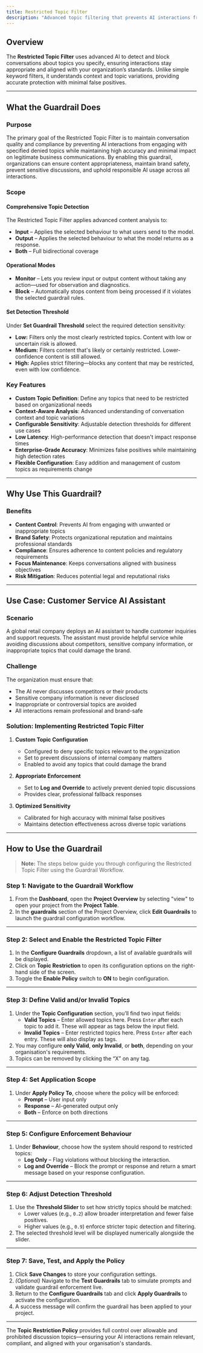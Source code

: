 ```yaml
---
title: Restricted Topic Filter
description: "Advanced topic filtering that prevents AI interactions from engaging with specified denied topics while maintaining conversation quality."
---
```


## Overview

The **Restricted Topic Filter** uses advanced AI to detect and block conversations about topics you specify, ensuring interactions stay appropriate and aligned with your organization’s standards. Unlike simple keyword filters, it understands context and topic variations, providing accurate protection with minimal false positives.

---

## What the Guardrail Does

### Purpose

The primary goal of the Restricted Topic Filter is to maintain conversation quality and compliance by preventing AI interactions from engaging with specified denied topics while maintaining high accuracy and minimal impact on legitimate business communications. By enabling this guardrail, organizations can ensure content appropriateness, maintain brand safety, prevent sensitive discussions, and uphold responsible AI usage across all interactions.

### Scope

#### Comprehensive Topic Detection

The Restricted Topic Filter applies advanced content analysis to:

- **Input** – Applies the selected behaviour to what users send to the model.
- **Output** – Applies the selected behaviour to what the model returns as a response.
- **Both** – Full bidirectional coverage

#### Operational Modes

- **Monitor** – Lets you review input or output content without taking any action—used for observation and diagnostics.
- **Block** – Automatically stops content from being processed if it violates the selected guardrail rules.

#### Set Detection Threshold

Under **Set Guardrail Threshold** select the required detection sensitivity:

- **Low:** Filters only the most clearly restricted topics. Content with low or uncertain risk is allowed.
- **Medium:** Filters content that's likely or certainly restricted. Lower-confidence content is still allowed.
- **High:** Applies strict filtering—blocks any content that may be restricted, even with low confidence.

### Key Features

- **Custom Topic Definition**: Define any topics that need to be restricted based on organizational needs
- **Context-Aware Analysis**: Advanced understanding of conversation context and topic variations
- **Configurable Sensitivity**: Adjustable detection thresholds for different use cases
- **Low Latency**: High-performance detection that doesn't impact response times
- **Enterprise-Grade Accuracy**: Minimizes false positives while maintaining high detection rates
- **Flexible Configuration**: Easy addition and management of custom topics as requirements change

---

## Why Use This Guardrail?

### Benefits

- **Content Control**: Prevents AI from engaging with unwanted or inappropriate topics
- **Brand Safety**: Protects organizational reputation and maintains professional standards
- **Compliance**: Ensures adherence to content policies and regulatory requirements
- **Focus Maintenance**: Keeps conversations aligned with business objectives
- **Risk Mitigation**: Reduces potential legal and reputational risks

---

## Use Case: Customer Service AI Assistant

### Scenario

A global retail company deploys an AI assistant to handle customer inquiries and support requests. The assistant must provide helpful service while avoiding discussions about competitors, sensitive company information, or inappropriate topics that could damage the brand.

### Challenge

The organization must ensure that:

- The AI never discusses competitors or their products
- Sensitive company information is never disclosed
- Inappropriate or controversial topics are avoided
- All interactions remain professional and brand-safe

### Solution: Implementing Restricted Topic Filter

1. **Custom Topic Configuration**  
   - Configured to deny specific topics relevant to the organization
   - Set to prevent discussions of internal company matters
   - Enabled to avoid any topics that could damage the brand

2. **Appropriate Enforcement**  
   - Set to **Log and Override** to actively prevent denied topic discussions
   - Provides clear, professional fallback responses

3. **Optimized Sensitivity**  
   - Calibrated for high accuracy with minimal false positives
   - Maintains detection effectiveness across diverse topic variations

---

## How to Use the Guardrail

> **Note:** The steps below guide you through configuring the Restricted Topic Filter using the Guardrail Workflow.

### Step 1: Navigate to the Guardrail Workflow

1. From the **Dashboard**, open the **Project Overview** by selecting "view" to open your project from the **Project Table**.
2. In the **guardrails** section of the Project Overview, click **Edit Guardrails** to launch the guardrail configuration workflow.

---

### Step 2: Select and Enable the Restricted Topic Filter

1. In the **Configure Guardrails** dropdown, a list of available guardrails will be displayed.
2. Click on **Topic Restriction** to open its configuration options on the right-hand side of the screen.
3. Toggle the **Enable Policy** switch to **ON** to begin configuration.

---

### Step 3: Define Valid and/or Invalid Topics

1. Under the **Topic Configuration** section, you’ll find two input fields:
   - **Valid Topics** – Enter allowed topics here. Press `Enter` after each topic to add it. These will appear as tags below the input field.
   - **Invalid Topics** – Enter restricted topics here. Press `Enter` after each entry. These will also display as tags.
2. You may configure **only Valid**, **only Invalid**, or **both**, depending on your organisation's requirements.
3. Topics can be removed by clicking the “X” on any tag.

---

### Step 4: Set Application Scope

1. Under **Apply Policy To**, choose where the policy will be enforced:
   - **Prompt** – User input only
   - **Response** – AI-generated output only
   - **Both** – Enforce on both directions

---

### Step 5: Configure Enforcement Behaviour

1. Under **Behaviour**, choose how the system should respond to restricted topics:
   - **Log Only** – Flag violations without blocking the interaction.
   - **Log and Override** – Block the prompt or response and return a smart message based on your response configuration.

---

### Step 6: Adjust Detection Threshold

1. Use the **Threshold Slider** to set how strictly topics should be matched:
   - Lower values (e.g., `0.2`) allow broader interpretation and fewer false positives.
   - Higher values (e.g., `0.9`) enforce stricter topic detection and filtering.
2. The selected threshold level will be displayed numerically alongside the slider.

---

### Step 7: Save, Test, and Apply the Policy

1. Click **Save Changes** to store your configuration settings.
2. *(Optional)* Navigate to the **Test Guardrails** tab to simulate prompts and validate guardrail enforcement live.
3. Return to the **Configure Guardrails** tab and click **Apply Guardrails** to activate the configuration.
4. A success message will confirm the guardrail has been applied to your project.

---

The **Topic Restriction Policy** provides full control over allowable and prohibited discussion topics—ensuring your AI interactions remain relevant, compliant, and aligned with your organisation's standards.
